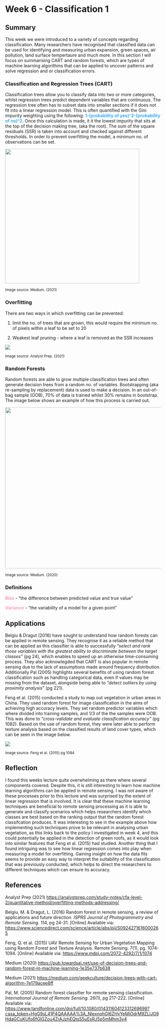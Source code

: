 # Week 6 - Classification 1

## Summary

This week we were introduced to a variety of concepts regarding classification. Many researchers have recognised that classified data can be used for identifying and measuring urban expansion, green spaces, air pollution, land surface tempertaure and much more. In this section I will focus on summarising CART and random forests, which are types of machine learning algorithms that can be applied to uncover patterns and solve regression and or classification errors.

### Classification and Regression Trees (CART)

Classification trees allow you to classify data into two or more categories, whilst regression trees predict dependent variables that are continuous. The regression tree often has to subset data into smaller sections if it does not fit into a linear regression model. This is often quantified with the Gini impurity weighting using the following: [**1-(probability of yes)\^2-(probability of no)\^2**]{style="color: #36ADF9"}. Once this calculation is made, it it the lowest impurity that sits at the top of the decision making tree, (aka the root). The sum of the square residuals (SSR) is taken into account and checked against different thresholds. In order to prevent overfitting the model, a minimum no. of observations can be set.

![](https://miro.medium.com/v2/resize:fit:621/1*BIZC6GTML_XBohD1VvpLRA.png){fig-align="center" width="434"}

~Image source: Medium. (2021)~

### Overfitting

There are two ways in which overfitting can be prevented:

1.  limit the no. of trees that are grown, this would require the minimum no. of pixels within a leaf to be set to 20

2.  Weakest leaf pruning - where a leaf is removed as the SSR increases

![](https://analystprep.com/study-notes/wp-content/uploads/2021/03/Img_13.jpg){fig-align="center"}

~Image source: Analyst\ Prep. (2021)~

### Random Forests

Random forests are able to grow multiple classification trees and often generate decision trees from a random no. of variables. Bootstrapping (aka re-sampling by replacement) data is used to make a decision. In an out-of-bag sample (OOB), 70% of data is trained whilst 30% remains in bootstrap. The image below shows an example of how this process is carried out.

![](https://miro.medium.com/v2/resize:fit:1400/0*0IaYdDcr0gUs0dxx.png){fig-align="center" width="520"}

~Image source: Medium. (2020)~

### Definitions

[**Bias**]{style="color: #FF9CB6"} - "the difference between predicted value and true value"

[**Variance**]{style="color: #FF9CB6"} - "the variability of a model for a given point"

## Applications

Belgiu & Dragut (2016) have sought to understand how random forests can be applied in remote sensing. They recognise it as a reliable method that can be applied as this classifier is able to successfully *"select and rank those variables with the greatest ability to discriminate between the target classes"* (pg 24), which enables to speed up an otherwise time-consuming process. They also acknowlegded that CART is also popular in remote sensing due to the lack of assumptions made around frequency distribution. Additionally Pal (2005) highlights several benefits of using random forest classification such as handling categorical data, even if values may be missing from the dataset, alongside being able to *"detect outliers by using proximity analysis"* (pg 221).

Feng et al. (2015) conducted a study to map out vegetation in urban areas in China. They used random forest for image classification in the aims of achieving high accuracy levels. They set random predictor variables which where divided into training samples, and 1/3 of the the samples were OOB. This was done to *"cross-validate and evaluate classification accuracy"* (pg 1082). Based on the use of random forest, they were later able to perform texture analysis based on the classified results of land cover types, which can be seen in the image below.

![](images/8F68DC36-BDF3-4DAB-9451-C8486EE0F0E9_1_201_a.jpeg)

~Image source: Feng\ et\ al. (2015)\ pg\ 1084~

## Reflection

I found this weeks lecture quite overwhelming as there where several components covered. Despite this, it is still interesting to learn how machine learning algorithms can be applied in remote sensing. I was not aware of these processes prior to this lecture and was surprised by the extent of linear regression that is involved. It is clear that these machine learning techniques are beneficial to remote sensing processing as it is able to generate and classify scenarios which helps researchers identify which classes are best based on the ranking output that the random forest classifcation produces. It was interesting to see in the example above how implementing such techniques prove to be relevant in analysing urban vegetation, as this links back to the policy I investigated in week 4, and this could potentially be applied in the detection of green roofs, as it would look into similar features that Feng et al. (2015) had studied. Another thing that I found intriguing was to see how linear regression comes into play when measuring a model for overfitting. Gaining insight on how the data fits seems to provide an easy way to interpret the suitability of the classification that was previously conducted, which helps to direct the researchers to different techniques which can ensure its accuracy.

## References

Analyst Prep (2021) <https://analystprep.com/study-notes/cfa-level-2/quantitative-method/overfitting-methods-addressing/>

Belgiu, M. & Dragut, L. (2016) Random forest in remote sensing, a review of applications and future direction. *ISPRS Journal of Photogrammetry and Remote Sensing.* 114, pg 24-31. \[Online\] Available via: <https://www.sciencedirect.com/science/article/abs/pii/S0924271616000265>

Feng, Q. et al. (2015) UAV Remote Sensing for Urban Vegetation Mapping using Random Forest and Texture Analysis. Remote Sensing. 7(1), pg. 1074-1094. \[Online\] Available via: <https://www.mdpi.com/2072-4292/7/1/1074>

Medium (2020) <https://pub.towardsai.net/use-of-decision-trees-and-random-forest-in-machine-learning-1e35e737b638>

Medium (2021) <https://medium.com/geekculture/decision-trees-with-cart-algorithm-7e179acee8ff>

Pal, M. (2005) Random forest classifier for remote sensing classification. *International Journal of Remote Sensing.* 26(1), pg 217-222. \[Online\] Available via: <https://www.tandfonline.com/doi/full/10.1080/01431160412331269698?casa_token=HgG9sL41P4QAAAAA%3A_NlexnqhGl6ZHvYeMiOdrM9ZLlJG9HdaGCuKUfo6fGlGZou4ZrAJzhEQtsS5uEsRJ5p5mMhm3y4>
